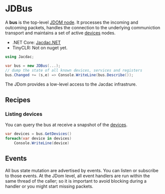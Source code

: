 # JDBus

A **bus** is the top-level [JDOM node](/clients/dotnet/jdom/).
It processes the incoming and outcoming packets,
handles the connection to the underlying communiction transport
and maintains a set of active [devices](/clients/dotnet/jdom/device/) nodes.

- .NET Core: [Jacdac.NET](https://www.nuget.org/packages/Jacdac.NET/)
- TinyCLR: Not on nuget yet.

```cs
using Jacdac;

var bus = new JDBus(...);
// dump the state of all known devices, services and registers
bus.Changed += (s,e) => Console.WriteLine(bus.Describe());
```

The JDom provides a low-level access to the Jacdac infrastrure.

## Recipes

### Listing devices

You can query the bus at receive a snapshot of the [devices](/clients/dotnet/jdom/device/).

```cs
var devices = bus.GetDevices()
foreach(var device in devices)
    Console.WriteLine(device)
```

## Events

All bus state mutation are advertised by events. You can listen or subscribe to those events.
At the JDom level, all event handlers are run within the same thread of the caller;
so it is important to avoid blocking during a handler or you might start missing packets.
